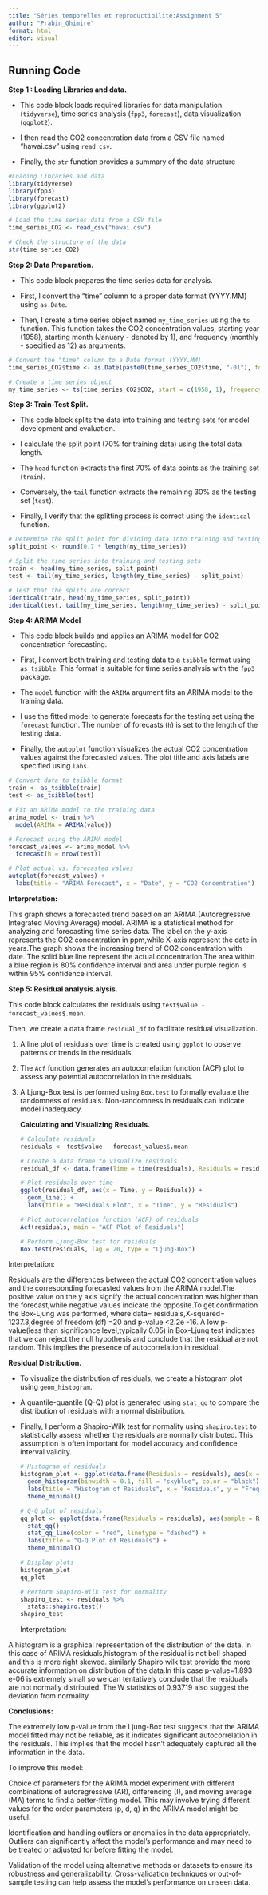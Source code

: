 ---
title: "Séries temporelles et reproductibilité:Assignment 5"
author: "Prabin_Ghimire"
format: html
editor: visual
---

## Running Code

**Step 1 : Loading Libraries and data.**

-   This code block loads required libraries for data manipulation (`tidyverse`), time series analysis (`fpp3`, `forecast`), data visualization (`ggplot2`).

-   I then read the CO2 concentration data from a CSV file named "hawai.csv" using `read_csv`.

-   Finally, the `str` function provides a summary of the data structure

```{r}
#Loading Libraries and data
library(tidyverse)
library(fpp3)
library(forecast)
library(ggplot2)

# Load the time series data from a CSV file
time_series_CO2 <- read_csv("hawai.csv")

# Check the structure of the data
str(time_series_CO2)
```

**Step 2: Data Preparation.**

-   This code block prepares the time series data for analysis.

-   First, I convert the "time" column to a proper date format (YYYY.MM) using `as.Date`.

-   Then, I create a time series object named `my_time_series` using the `ts` function. This function takes the CO2 concentration values, starting year (1958), starting month (January - denoted by 1), and frequency (monthly - specified as 12) as arguments.

```{r}
# Convert the "time" column to a Date format (YYYY.MM)
time_series_CO2$time <- as.Date(paste0(time_series_CO2$time, "-01"), format = "%Y.%m-%d")

# Create a time series object
my_time_series <- ts(time_series_CO2$CO2, start = c(1958, 1), frequency = 12)

```

**Step 3: Train-Test Split.**

-   This code block splits the data into training and testing sets for model development and evaluation.

-   I calculate the split point (70% for training data) using the total data length.

-   The `head` function extracts the first 70% of data points as the training set (`train`).

-   Conversely, the `tail` function extracts the remaining 30% as the testing set (`test`).

-   Finally, I verify that the splitting process is correct using the `identical` function.

```{r}
# Determine the split point for dividing data into training and testing sets
split_point <- round(0.7 * length(my_time_series))

# Split the time series into training and testing sets
train <- head(my_time_series, split_point)
test <- tail(my_time_series, length(my_time_series) - split_point)

# Test that the splits are correct
identical(train, head(my_time_series, split_point))
identical(test, tail(my_time_series, length(my_time_series) - split_point))

```

**Step 4: ARIMA Model**

-   This code block builds and applies an ARIMA model for CO2 concentration forecasting.

-   First, I convert both training and testing data to a `tsibble` format using `as_tsibble`. This format is suitable for time series analysis with the `fpp3` package.

-   The `model` function with the `ARIMA` argument fits an ARIMA model to the training data.

-   I use the fitted model to generate forecasts for the testing set using the `forecast` function. The number of forecasts (`h`) is set to the length of the testing data.

-   Finally, the `autoplot` function visualizes the actual CO2 concentration values against the forecasted values. The plot title and axis labels are specified using `labs`.

```{r}
# Convert data to tsibble format
train <- as_tsibble(train)
test <- as_tsibble(test)

# Fit an ARIMA model to the training data
arima_model <- train %>%
  model(ARIMA = ARIMA(value))

# Forecast using the ARIMA model
forecast_values <- arima_model %>%
  forecast(h = nrow(test))

# Plot actual vs. forecasted values
autoplot(forecast_values) +
  labs(title = "ARIMA Forecast", x = "Date", y = "CO2 Concentration")
```

**Interpretation:**

This graph shows a forecasted trend based on an ARIMA (Autoregressive Integrated Moving Average) model. ARIMA is a statistical method for analyzing and forecasting time series data. The label on the y-axis represents the CO2 concentration in ppm,while X-axis represent the date in years.The graph shows the increasing trend of CO2 concentration with date. The solid blue line represent the actual concentration.The area within a blue region is 80% confidence interval and area under purple region is within 95% confidence interval.

**Step 5: Residual analysis.alysis.**

This code block calculates the residuals using `test$value - forecast_values$.mean`.

Then, we create a data frame `residual_df` to facilitate residual visualization.

1.  A line plot of residuals over time is created using `ggplot` to observe patterns or trends in the residuals.

2.  The `Acf` function generates an autocorrelation function (ACF) plot to assess any potential autocorrelation in the residuals.

3.  A Ljung-Box test is performed using `Box.test` to formally evaluate the randomness of residuals. Non-randomness in residuals can indicate model inadequacy.

    **Calculating and Visualizing Residuals.**

    ```{r}
    # Calculate residuals
    residuals <- test$value - forecast_values$.mean

    # Create a data frame to visualize residuals
    residual_df <- data.frame(Time = time(residuals), Residuals = residuals)

    # Plot residuals over time
    ggplot(residual_df, aes(x = Time, y = Residuals)) +
      geom_line() +
      labs(title = "Residuals Plot", x = "Time", y = "Residuals")

    # Plot autocorrelation function (ACF) of residuals
    Acf(residuals, main = "ACF Plot of Residuals")

    # Perform Ljung-Box test for residuals
    Box.test(residuals, lag = 20, type = "Ljung-Box")

    ```

Interpretation:

Residuals are the differences between the actual CO2 concentration values and the corresponding forecasted values from the ARIMA model.The positive value on the y axis signify the actual concentration was higher than the forecast,while negative values indicate the opposite.To get confirmation the Box-Ljung was performed, where data= residuals,X-squared= 1237.3,degree of freedom (df) =20 and p-value \<2.2e -16. A low p- value(less than significance level,typically 0.05) in Box-Ljung test indicates that we can reject the null hypothesis and conclude that the residual are not random. This implies the presence of autocorrelation in residual.

**Residual Distribution.**

-   To visualize the distribution of residuals, we create a histogram plot using `geom_histogram`.

-   A quantile-quantile (Q-Q) plot is generated using `stat_qq` to compare the distribution of residuals with a normal distribution.

-   Finally, I perform a Shapiro-Wilk test for normality using `shapiro.test` to statistically assess whether the residuals are normally distributed. This assumption is often important for model accuracy and confidence interval validity.

    ```{r}
    # Histogram of residuals
    histogram_plot <- ggplot(data.frame(Residuals = residuals), aes(x = Residuals)) +
      geom_histogram(binwidth = 0.1, fill = "skyblue", color = "black") +
      labs(title = "Histogram of Residuals", x = "Residuals", y = "Frequency") +
      theme_minimal()

    # Q-Q plot of residuals
    qq_plot <- ggplot(data.frame(Residuals = residuals), aes(sample = Residuals)) +
      stat_qq() +
      stat_qq_line(color = "red", linetype = "dashed") +
      labs(title = "Q-Q Plot of Residuals") +
      theme_minimal()

    # Display plots
    histogram_plot
    qq_plot

    # Perform Shapiro-Wilk test for normality
    shapiro_test <- residuals %>%
      stats::shapiro.test()
    shapiro_test

    ```

    Interpretation:

A histogram is a graphical representation of the distribution of the data. In this case of ARIMA residuals,histogram of the residual is not bell shaped and this is more right skewed. similarly Shapiro wilk test provide the more accurate information on distribution of the data.In this case p-value=1.893 e-06 is extremely small so we can tentatively conclude that the residuals are not normally distributed. The W statistics of 0.93719 also suggest the deviation from normality.

**Conclusions:**

The extremely low p-value from the Ljung-Box test suggests that the ARIMA model fitted may not be reliable, as it indicates significant autocorrelation in the residuals. This implies that the model hasn't adequately captured all the information in the data.

To improve this model:

Choice of parameters for the ARIMA model experiment with different combinations of autoregressive (AR), differencing (I), and moving average (MA) terms to find a better-fitting model. This may involve trying different values for the order parameters (p, d, q) in the ARIMA model might be useful.

Identification and handling outliers or anomalies in the data appropriately. Outliers can significantly affect the model's performance and may need to be treated or adjusted for before fitting the model.

Validation of the model using alternative methods or datasets to ensure its robustness and generalizability. Cross-validation techniques or out-of-sample testing can help assess the model's performance on unseen data.

